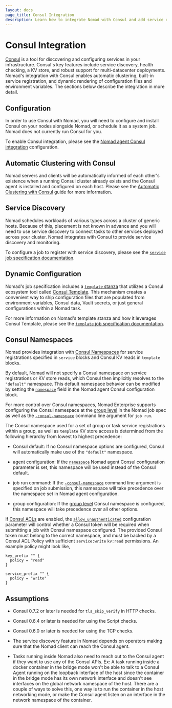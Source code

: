 ```yaml
---
layout: docs
page_title: Consul Integration
description: Learn how to integrate Nomad with Consul and add service discovery to jobs
---
```


# Consul Integration

[Consul][] is a tool for discovering and configuring services in your
infrastructure. Consul's key features include service discovery, health checking,
a KV store, and robust support for multi-datacenter deployments. Nomad's integration
with Consul enables automatic clustering, built-in service registration, and
dynamic rendering of configuration files and environment variables. The sections
below describe the integration in more detail.

## Configuration

In order to use Consul with Nomad, you will need to configure and
install Consul on your nodes alongside Nomad, or schedule it as a system job.
Nomad does not currently run Consul for you.

To enable Consul integration, please see the
[Nomad agent Consul integration](/docs/configuration/consul)
configuration.

## Automatic Clustering with Consul

Nomad servers and clients will be automatically informed of each other's
existence when a running Consul cluster already exists and the Consul agent is
installed and configured on each host. Please see the [Automatic Clustering with
Consul](https://learn.hashicorp.com/tutorials/nomad/clustering) guide for more information.

## Service Discovery

Nomad schedules workloads of various types across a cluster of generic hosts.
Because of this, placement is not known in advance and you will need to use
service discovery to connect tasks to other services deployed across your
cluster. Nomad integrates with Consul to provide service discovery and
monitoring.

To configure a job to register with service discovery, please see the
[`service` job specification documentation][service].

## Dynamic Configuration

Nomad's job specification includes a [`template` stanza](/docs/job-specification/template)
that utilizes a Consul ecosystem tool called [Consul Template](https://github.com/hashicorp/consul-template). This mechanism creates a convenient way to ship configuration files
that are populated from environment variables, Consul data, Vault secrets, or just
general configurations within a Nomad task.

For more information on Nomad's template stanza and how it leverages Consul Template,
please see the [`template` job specification documentation](/docs/job-specification/template).

## Consul Namespaces

Nomad provides integration with [Consul Namespaces][consul_namespaces] for service
registrations specified in `service` blocks and Consul KV reads in `template`
blocks.

By default, Nomad will not specify a Consul namespace on service registrations or
KV store reads, which Consul then implicitly resolves to the `"default"` namespace.
This default namespace behavior can be modified by setting the [`namespace`][consul_agent_namespace] field
in the Nomad agent Consul configuration block.

For more control over Consul namespaces, Nomad Enterprise supports configuring the
Consul namespace at the [group level][consul_group_namespace] in the Nomad job spec
as well as the [`-consul-namespace`][consul_run_namespace] command line argument for `job run`.

The Consul namespace used for a set of group or task service registrations within
a group, as well as `template` KV store access is determined from the following
hierarchy from lowest to highest precedence:

- Consul default: If no Consul namespace options are configured, Consul will automatically
  make use of the `"default"` namespace.

- agent configuration: If the [`namespace`][consul_agent_namespace] Nomad agent
  Consul configuration parameter is set, this namespace will be used instead of
  the Consul default.

- job run command: <EnterpriseAlert inline/> If the [`-consul-namespace`][consul_run_namespace]
  command line argument is specified on job submission, this namespace will take
  precedence over the namespace set in Nomad agent configuration.

- group configuration: <EnterpriseAlert inline/> If the [group level][consul_group_namespace]
  Consul namespace is configured, this namespace will take precedence over all other
  options.

If [Consul ACLs][consul_acls] are enabled, the [`allow_unauthenticated`] configuration parameter
will control whether a Consul token will be required when submitting a job with
Consul namespace configured. The provided Consul token must belong to the correct
namespace, and must be backed by a Consul ACL Policy with sufficient `service:write`
`kv:read` permissions. An example policy might look like,

```hcl
key_prefix "" {
  policy = "read"
}

service_prefix "" {
  policy = "write"
}
```

## Assumptions

- Consul 0.7.2 or later is needed for `tls_skip_verify` in HTTP checks.

- Consul 0.6.4 or later is needed for using the Script checks.

- Consul 0.6.0 or later is needed for using the TCP checks.

- The service discovery feature in Nomad depends on operators making sure that
  the Nomad client can reach the Consul agent.

- Tasks running inside Nomad also need to reach out to the Consul agent if
  they want to use any of the Consul APIs. Ex: A task running inside a docker
  container in the bridge mode won't be able to talk to a Consul Agent running
  on the loopback interface of the host since the container in the bridge mode
  has its own network interface and doesn't see interfaces on the global
  network namespace of the host. There are a couple of ways to solve this, one
  way is to run the container in the host networking mode, or make the Consul
  agent listen on an interface in the network namespace of the container.

[`allow_unauthenticated`]: /docs/configuration/consul#allow_unauthenticated

[consul]: https://www.consul.io/ "Consul by HashiCorp"

[consul_acls]: https://developer.hashicorp.com/consul/docs/security/acl

[consul_namespaces]: https://developer.hashicorp.com/consul/docs/enterprise/namespaces

[consul_agent_namespace]: /docs/configuration/consul#namespace

[consul_group_namespace]: /docs/job-specification/group#namespace

[consul_run_namespace]: /docs/commands/job/run#consul-namespace

[service]: /docs/job-specification/service "Nomad service Job Specification"

